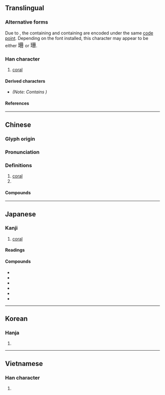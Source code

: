 {{character info}}
==Translingual==

===Alternative forms===
Due to {{w|Han unification}}, the {{w|Traditional Chinese|traditional form}} containing {{l|mul|冊}} and {{w|Simplified Chinese|simplified form}} containing {{l|mul|册}} are encoded under the same [[code point]]. Depending on the font installed, this character may appear to be either <span style="font-size:large;" lang="zh-hant">珊 </span> or <span style="font-size:large;" lang="zh-hans">珊</span>.

===Han character===
{{Han char|rn=96|rad=玉|as=05|sn=9|four=17140|canj=MGBBM,MGBT|ids=⿰𤣩册(GV),⿰𤣩冊(HTJK)}}

# [[coral]]

====Derived characters====
* {{l|mul|[[𭹝]]}} ''(Note: Contains <small>{{l|mul|⿰[[𤣩]][[𠕁]]}}</small>)''

====References====
{{Han ref|kx=0729.230|dkj=20917|dj=1141.130|hdz=21108.050|uh=73CA}}

----

==Chinese==
{{zh-forms}}

===Glyph origin===
{{Han etym}}

===Pronunciation===
{{zh-pron
|m=shān
|c=saan1
|mn=ml:san/tw:soan
|mc=y
|oc=y
|cat=
}}

===Definitions===
{{zh-hanzi}}

# [[coral]]
# {{zh-used2|c}}

====Compounds====
{{zh-der|媻珊|意興闌珊|春事闌珊|春意闌珊|桃葉珊瑚|涼珊珊|燈火闌珊|珊珊|珊瑚|珊瑚在網|珊瑚婚|珊瑚島|珊瑚樹|珊瑚礁|珊瑚菜|珊瑚蟲|綠珊瑚|蜈蚣珊瑚|鐵網珊瑚|闌珊}}

{{zh-cat|Cnidarians}}

----

==Japanese==

===Kanji===
{{ja-kanji|grade=|rs=玉05}}

# [[coral]]

====Readings====
{{ja-readings
|goon=さん
|kanon=さん
|kun=サンチ-
|nanori=さぶ
}}

====Compounds====
* {{ja-r|珊%瑚|さん%ご}}
* {{ja-r|珊%瑚%樹|さん%ご%じゅ}}
* {{ja-r|珊%瑚%礁|さん%ご%しょう}}
* {{ja-r|珊%珊|さん%さん}}
* {{ja-r|媻%珊|ばん%さん}}
* {{ja-r|闌%珊|らん%さん}}

----

==Korean==

===Hanja===
{{ko-hanja|산}}

# {{rfdef|ko|sort=玉05}}

----

==Vietnamese==

===Han character===
{{vi-readings|readings=san|rs=玉05}}

# {{rfdef|vi|sort=玉05}}